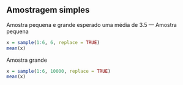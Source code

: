 Amostragem simples
---
Amostra pequena e grande
esperado uma média de 3.5
---
Amostra pequena
```r
x = sample(1:6, 6, replace = TRUE)
mean(x)
```

Amostra grande
```r
x = sample(1:6, 10000, replace = TRUE)
mean(x)
```
